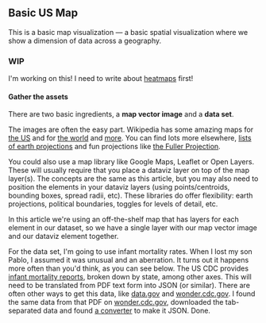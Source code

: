 ## Basic US Map

This is a basic map visualization &mdash; a basic spatial
visualization where we show a dimension of data across a geography.

### WIP

I'm working on this! I need to write about [heatmaps](/dataviz/heatmaps) first!

#### Gather the assets

There are two basic ingredients, a **map vector image** and a **data set**.

The images are often the easy part. Wikipedia has some amazing maps for
[the US](<https://commons.wikimedia.org/wiki/File:Blank_US_Map_(states_only).svg>)
and for [the world](https://en.wikipedia.org/wiki/File:BlankMap-World.png) and
[more](https://en.wikipedia.org/wiki/Wikipedia:Blank_maps).
You can find lots more elsewhere, [lists of earth projections](https://gisgeography.com/map-projection-types/)
and fun projections like [the Fuller Projection](https://commons.wikimedia.org/wiki/File:Fuller_projection.svg).

You could also use a map library like Google Maps, Leaflet or Open
Layers. These will usually require that you place a dataviz layer on
top of the map layer(s). The concepts are the same as this article,
but you may also need to position the elements in your dataviz layers
(using points/centroids, bounding boxes, spread radii, etc). These
libraries do offer flexibility: earth projections, political
boundaries, toggles for levels of detail, etc.

In this article we're using an off-the-shelf map that has layers
for each element in our dataset, so we have a single layer with our
map vector image and our dataviz element together.

For the data set, I'm going to use infant mortality rates. When I
lost my son Pablo, I assumed it was unusual and an aberration. It
turns out it happens more often than you'd think, as you can see
below. The US CDC provides
[infant mortality reports](https://www.cdc.gov/nchs/data/nvsr/nvsr69/NVSR-69-7-508.pdf#page=15&zoom=100,0,0),
broken down by state, among other axes. This will need to be
translated from PDF text form into JSON (or similar). There are often
other ways to get this data, like [data.gov](https://data.gov) and
[wonder.cdc.gov](https://wonder.cdc.gov). I found the same data from
that PDF on [wonder.cdc.gov](https://wonder.cdc.gov), downloaded the
tab-separated data and found [a converter](https://shancarter.github.io/mr-data-converter/)
to make it JSON. Done.
